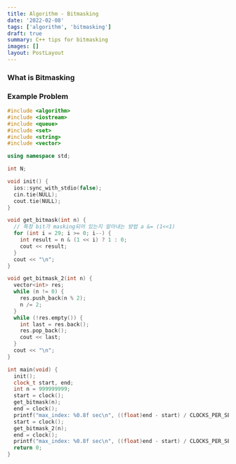 ```yaml
---
title: Algorithm - Bitmasking
date: '2022-02-08'
tags: ['algorithm', 'bitmasking']
draft: true
summary: C++ tips for bitmasking
images: []
layout: PostLayout
---
```


### What is Bitmasking

### Example Problem

```c++
#include <algorithm>
#include <iostream>
#include <queue>
#include <set>
#include <string>
#include <vector>

using namespace std;

int N;

void init() {
  ios::sync_with_stdio(false);
  cin.tie(NULL);
  cout.tie(NULL);
}

void get_bitmask(int n) {
  // 특정 bit가 masking되어 있는지 알아내는 방법 a &= (1<<1)
  for (int i = 29; i >= 0; i--) {
    int result = n & (1 << i) ? 1 : 0;
    cout << result;
  }
  cout << "\n";
}

void get_bitmask_2(int n) {
  vector<int> res;
  while (n != 0) {
    res.push_back(n % 2);
    n /= 2;
  }
  while (!res.empty()) {
    int last = res.back();
    res.pop_back();
    cout << last;
  }
  cout << "\n";
}

int main(void) {
  init();
  clock_t start, end;
  int n = 999999999;
  start = clock();
  get_bitmask(n);
  end = clock();
  printf("max_index: %0.8f sec\n", ((float)end - start) / CLOCKS_PER_SEC);
  start = clock();
  get_bitmask_2(n);
  end = clock();
  printf("max_index: %0.8f sec\n", ((float)end - start) / CLOCKS_PER_SEC);
  return 0;
}
```

